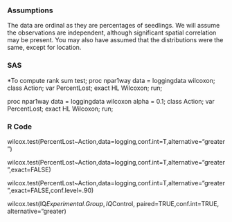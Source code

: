 ### Assumptions
The data are ordinal as they are percentages of seedlings. 
We will assume the observations are independent, although significant spatial correlation may be present. 
You may also have assumed that the distributions were the same, except for location.


### SAS
*To compute rank sum test;
proc npar1way data = loggingdata wilcoxon;
class Action;
var PercentLost;
exact HL Wilcoxon;
run;

proc npar1way data = loggingdata wilcoxon alpha = 0.1;
class Action;
var PercentLost;
exact HL Wilcoxon;
run;


### R Code
wilcox.test(PercentLost~Action,data=logging,conf.int=T,alternative="greater")

wilcox.test(PercentLost~Action,data=logging,conf.int=T,alternative="greater",exact=FALSE)

wilcox.test(PercentLost~Action,data=logging,conf.int=T,alternative="greater",exact=FALSE,conf.level=.90)

wilcox.test(IQ$Experimental.Group, IQ$Control, paired=TRUE,conf.int=TRUE, alternative="greater)
